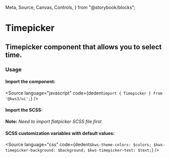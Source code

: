   Meta,
  Source,
  Canvas,
  Controls,
} from "@storybook/blocks";

<Version />

# Timepicker
## Timepicker component that allows you to select time.

<Meta of={Stories} />
<Canvas />
<Controls />

### Usage

#### Import the component:

<Source
  language="javascript"
  code={dedent`import { Timepicker } from '@kws3/ui';`}
/>

#### Import the SCSS:

<div className="notification is-warning">
  <strong>Note:</strong> <em>Need to import flatpicker SCSS file first</em>
</div>
<Source
  language="javascript"
  code={dedent`
    @import 'flatpickr/dist/flatpickr';
    @import '@kws3/ui/styles/Timepicker.scss';`}
/>

#### SCSS customization variables with default values:

<Source
  language="css"
  code={dedent`
      $kws-theme-colors: $colors;
      $kws-timepicker-background: $background;
      $kws-timepicker-text: $text;
    `}
/>
